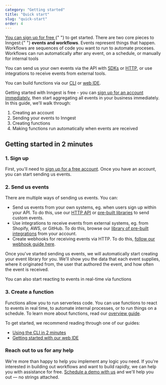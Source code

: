 ```yaml
---
category: "Getting started"
title: "Quick start"
slug: "quick-start"
order: 4
---
```


<div className='tldr'>

<p>
  <a href="https://inngest.com/sign-up?ref=docs-quick-start" target="_blank">
    You can sign up for free
  </a>{" "}
  to get started. There are two core pieces to Inngest:{" "}
  <b>events and workflows</b>. Events represent things that happen. Workflows
  are sequences of code you want to run to automate proceses. Workflows can run
  automatically after any event, on a schedule, or manually for internal tools
</p>

You can send us your own events via the API with [SDKs](/docs/sending-data-via-inngest-sdks) or [HTTP](/docs/sending-data-via-http), or use integrations to receive events from external tools.

You can build functions via our [CLI](/docs/using-the-inngest-cli) or [web IDE](/docs/function-ide-guide).

</div>

Getting started with Inngest is free - you can [sign up for an account immediately](https://inngest.com/sign-up?ref=docs-quick-start), then start aggregating all events in your business immediately. In this guide, we'll walk through:

1. Creating an account
2. Sending your events to Inngest
3. Creating functions
4. Making functions run automatically when events are received

## Getting started in 2 minutes

### 1. Sign up

First, you'll need to [sign up for a free account](https://inngest.com/sign-up?ref=docs-quick-start). Once you have an account, you can start sending us events.

### 2. Send us events

There are multiple ways of sending us events. You can:

- Send us events from your own systems, eg. when users sign up within your API. To do this, use our [HTTP API](/docs/sending-data-via-http) or [pre-built libraries](/docs/sending-data-via-inngest-sdks) to send custom events.
- Use integrations to receive events from external systems, eg. from Shopify, AWS, or GitHub. To do this, browse our [library of pre-built integrations](https://app.inngest.com/sources/new) from your account.
- Create webhooks for receiving events via HTTP. To do this, [follow our webhook guide here](/docs/event-webhooks).

Once you've started sending us events, we will automatically start creating your event library for you. We'll show you the data that each event supplies, where it originated from, the user that authored the event, and how often the event is received.

You can also start reacting to events in real-time via functions

### 3. Create a function

Functions allow you to run serverless code. You can use functions to react to events in real time, to automate internal processes, or to run things on a schedule. To learn more about functions, read our [overview guide](/docs/functions/introduction).

To get started, we recommend reading through one of our guides:

- [Using the CLI in 2 minutes](/docs/using-the-inngest-cli)
- [Getting started with our web IDE](/docs/function-ide-guide)

### Reach out to us for any help

We're more than happy to help you implement any logic you need. If you're interested in building out workflows and want to build rapidly, we can help you with assistance for free. [Schedule a demo with us](https://calendly.com/inngest-thb/30min) and we'll help you out — no strings attached.

